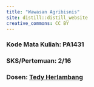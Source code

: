 ```yaml
---
title: "Wawasan Agribisnis"
site: distill::distill_website
creative_commons: CC BY
---
```


### Kode Mata Kuliah: PA1431

### SKS/Pertemuan: 2/16

### Dosen: [Tedy Herlambang](https://bangtedy.github.io)
